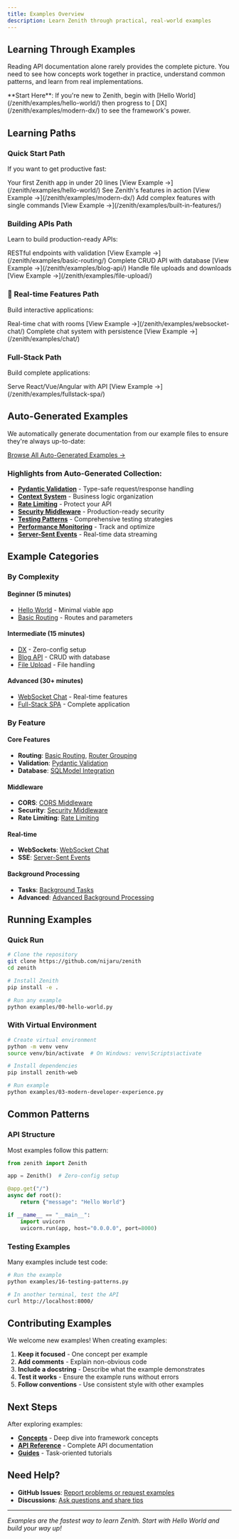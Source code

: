 ```yaml
---
title: Examples Overview
description: Learn Zenith through practical, real-world examples
---
```



## Learning Through Examples

Reading API documentation alone rarely provides the complete picture. You need to see how concepts work together in practice, understand common patterns, and learn from real implementations.

<Aside type="tip">
  **Start Here**: If you're new to Zenith, begin with [Hello World](/zenith/examples/hello-world/) then progress to [ DX](/zenith/examples/modern-dx/) to see the framework's power.
</Aside>

## Learning Paths

###  Quick Start Path
If you want to get productive fast:

<CardGrid>
  <Card title="Hello World" icon="rocket">
    Your first Zenith app in under 20 lines
    [View Example →](/zenith/examples/hello-world/)
  </Card>
  <Card title=" DX" icon="puzzle">
    See Zenith's features in action
    [View Example →](/zenith/examples/modern-dx/)
  </Card>
  <Card title="One-liner Features" icon="sparkles">
    Add complex features with single commands
    [View Example →](/zenith/examples/built-in-features/)
  </Card>
</CardGrid>

###  Building APIs Path
Learn to build production-ready APIs:

<CardGrid>
  <Card title="Basic Routing" icon="directions">
    RESTful endpoints with validation
    [View Example →](/zenith/examples/basic-routing/)
  </Card>
  <Card title="Blog API" icon="pen">
    Complete CRUD API with database
    [View Example →](/zenith/examples/blog-api/)
  </Card>
  <Card title="File Upload" icon="file">
    Handle file uploads and downloads
    [View Example →](/zenith/examples/file-upload/)
  </Card>
</CardGrid>

### 💬 Real-time Features Path
Build interactive applications:

<CardGrid>
  <Card title="WebSocket Chat" icon="chat">
    Real-time chat with rooms
    [View Example →](/zenith/examples/websocket-chat/)
  </Card>
  <Card title="Chat Application" icon="users">
    Complete chat system with persistence
    [View Example →](/zenith/examples/chat/)
  </Card>
</CardGrid>

###  Full-Stack Path
Build complete applications:

<CardGrid>
  <Card title="Full-Stack SPA" icon="application">
    Serve React/Vue/Angular with API
    [View Example →](/zenith/examples/fullstack-spa/)
  </Card>
</CardGrid>

## Auto-Generated Examples

We automatically generate documentation from our example files to ensure they're always up-to-date:

[Browse All Auto-Generated Examples →](/zenith/examples/auto-generated/)

### Highlights from Auto-Generated Collection:

- **[Pydantic Validation](/zenith/examples/auto-generated/02-pydantic-validation/)** - Type-safe request/response handling
- **[Context System](/zenith/examples/auto-generated/03-context-system/)** - Business logic organization
- **[Rate Limiting](/zenith/examples/auto-generated/08-rate-limiting/)** - Protect your API
- **[Security Middleware](/zenith/examples/auto-generated/11-security-middleware/)** - Production-ready security
- **[Testing Patterns](/zenith/examples/auto-generated/13-testing-patterns/)** - Comprehensive testing strategies
- **[Performance Monitoring](/zenith/examples/auto-generated/12-performance-monitoring/)** - Track and optimize
- **[Server-Sent Events](/zenith/examples/auto-generated/22-server-sent-events/)** - Real-time data streaming

## Example Categories

### By Complexity

#### Beginner (5 minutes)
- [Hello World](/zenith/examples/hello-world/) - Minimal viable app
- [Basic Routing](/zenith/examples/basic-routing/) - Routes and parameters

#### Intermediate (15 minutes)
- [ DX](/zenith/examples/modern-dx/) - Zero-config setup
- [Blog API](/zenith/examples/blog-api/) - CRUD with database
- [File Upload](/zenith/examples/file-upload/) - File handling

#### Advanced (30+ minutes)
- [WebSocket Chat](/zenith/examples/websocket-chat/) - Real-time features
- [Full-Stack SPA](/zenith/examples/fullstack-spa/) - Complete application

### By Feature

#### Core Features
- **Routing**: [Basic Routing](/zenith/examples/basic-routing/), [Router Grouping](/zenith/examples/auto-generated/15-router-grouping/)
- **Validation**: [Pydantic Validation](/zenith/examples/auto-generated/02-pydantic-validation/)
- **Database**: [SQLModel Integration](/zenith/examples/auto-generated/16-sqlmodel-integration/)

#### Middleware
- **CORS**: [CORS Middleware](/zenith/examples/auto-generated/04-cors-middleware/)
- **Security**: [Security Middleware](/zenith/examples/auto-generated/11-security-middleware/)
- **Rate Limiting**: [Rate Limiting](/zenith/examples/auto-generated/08-rate-limiting/)

#### Real-time
- **WebSockets**: [WebSocket Chat](/zenith/examples/websocket-chat/)
- **SSE**: [Server-Sent Events](/zenith/examples/auto-generated/22-server-sent-events/)

#### Background Processing
- **Tasks**: [Background Tasks](/zenith/examples/auto-generated/05-background-tasks/)
- **Advanced**: [Advanced Background Processing](/zenith/examples/auto-generated/14-advanced-background-processing/)

## Running Examples

### Quick Run
```bash
# Clone the repository
git clone https://github.com/nijaru/zenith
cd zenith

# Install Zenith
pip install -e .

# Run any example
python examples/00-hello-world.py
```

### With Virtual Environment
```bash
# Create virtual environment
python -m venv venv
source venv/bin/activate  # On Windows: venv\Scripts\activate

# Install dependencies
pip install zenith-web

# Run example
python examples/03-modern-developer-experience.py
```

## Common Patterns

### API Structure
Most examples follow this pattern:
```python
from zenith import Zenith

app = Zenith()  # Zero-config setup

@app.get("/")
async def root():
    return {"message": "Hello World"}

if __name__ == "__main__":
    import uvicorn
    uvicorn.run(app, host="0.0.0.0", port=8000)
```

### Testing Examples
Many examples include test code:
```bash
# Run the example
python examples/16-testing-patterns.py

# In another terminal, test the API
curl http://localhost:8000/
```

## Contributing Examples

We welcome new examples! When creating examples:

1. **Keep it focused** - One concept per example
2. **Add comments** - Explain non-obvious code
3. **Include a docstring** - Describe what the example demonstrates
4. **Test it works** - Ensure the example runs without errors
5. **Follow conventions** - Use consistent style with other examples

## Next Steps

After exploring examples:

- **[Concepts](/zenith/concepts/routing/)** - Deep dive into framework concepts
- **[API Reference](/zenith/api/application/)** - Complete API documentation
- **[Guides](/zenith/guides/cli/)** - Task-oriented tutorials

## Need Help?

- **GitHub Issues**: [Report problems or request examples](https://github.com/nijaru/zenith/issues)
- **Discussions**: [Ask questions and share tips](https://github.com/nijaru/zenith/discussions)

---

*Examples are the fastest way to learn Zenith. Start with Hello World and build your way up!* 
